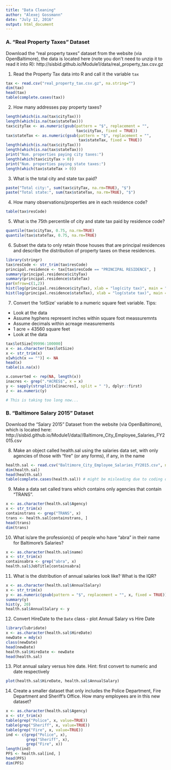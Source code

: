 ```yaml
---
title: "Data Cleaning"
author: "Alexej Gossmann"
date: "July 12, 2016"
output: html_document
---
```


### A. "Real Property Taxes" Dataset 

Download the "real property taxes" dataset from the website (via OpenBaltimore), 
the data is located here (note you don\'t need to unzip it to read it into R):
http://sisbid.github.io/Module1/data/real_property_tax.csv.gz

1. Read the Property Tax data into R and call it the variable `tax`

```r
tax <- read.csv("real_property_tax.csv.gz", na.string="")
dim(tax)
head(tax)
table(complete.cases(tax))
```

2. How many addresses pay property taxes? 

```r
length(which(is.na(tax$cityTax)))
length(which(is.na(tax$stateTax)))
tax$cityTax <- as.numeric(gsub(pattern = "$", replacement = "",
                               tax$cityTax, fixed = TRUE))
tax$stateTax <- as.numeric(gsub(pattern = "$", replacement = "",
                                tax$stateTax, fixed = TRUE))
length(which(is.na(tax$cityTax)))
length(which(is.na(tax$stateTax)))
print("Num. properties paying city taxes:")
length(which(tax$cityTax > 0))
print("Num. properties paying state taxes:")
length(which(tax$stateTax > 0))
```


3. What is the total city and state tax paid?

```r
paste("Total city:", sum(tax$cityTax, na.rm=TRUE), "$")
paste("Total state:", sum(tax$stateTax, na.rm=TRUE), "$")
```

4. How many observations/properties are in each residence code?

```r
table(tax$resCode)
```

5. What is the 75th percentile of city and state tax paid by residence code?

```r
quantile(tax$cityTax, 0.75, na.rm=TRUE)
quantile(tax$stateTax, 0.75, na.rm=TRUE)
```

6. Subset the data to only retain those houses that are principal residences and describe the distribution of property taxes on these residences.

```r
library(stringr)
tax$resCode <- str_trim(tax$resCode)
principal.residence <- tax[tax$resCode == "PRINCIPAL RESIDENCE", ]
summary(principal.residence$cityTax)
summary(principal.residence$stateTax)
par(mfrow=c(1,2))
hist(log(principal.residence$cityTax), xlab = "log(city tax)", main = "city")
hist(log(principal.residence$stateTax), xlab = "log(state tax)", main = "state")
```

7. Convert the 'lotSize' variable to a numeric square feet variable. Tips:
* Look at the data 
* Assume hyphens represent inches within square foot meassuremnts 
* Assume decimals within acreage measurements
* 1 acre = 43560 square feet
* Look at the data

```r
tax$lotSize[99996:100000]
x <- as.character(tax$lotSize)
x <- str_trim(x)
x[which(x == "")] <- NA
head(x)
table(is.na(x))

x.converted <- rep(NA, length(x))
inacres <- grep(".*ACRES$", x = x)
y <- sapply(strsplit(x[inacres], split = " "), dplyr::first)
z <- as.numeric(y)

# This is taking too long now...
```

### B. "Baltimore Salary 2015" Dataset 

Download the "Salary 2015" Dataset from the website (via OpenBaltimore), which is located here:
http://sisbid.github.io/Module1/data//Baltimore_City_Employee_Salaries_FY2015.csv

8. Make an object called health.sal using the salaries data set,	with only agencies of those with "fire" (or any forms), if any, in the name

```r
health.sal <- read.csv("Baltimore_City_Employee_Salaries_FY2015.csv", na.string="")
dim(health.sal)
head(health.sal)
table(complete.cases(health.sal)) # might be misleading due to coding of missing values
```

9. Make a data set called trans which contains only agencies that contain "TRANS".

```r
x <- as.character(health.sal$Agency)
x <- str_trim(x)
containstrans <- grep("TRANS", x)
trans <- health.sal[containstrans, ]
head(trans)
dim(trans)
```

10. What is/are the profession(s) of people who have "abra" in their name for Baltimore's Salaries?

```r
x <- as.character(health.sal$name)
x <- str_trim(x)
containsabra <- grep("abra", x)
health.sal$JobTitle[containsabra]
```

11. What is the distribution of annual salaries look like? What is the IQR?

```r
x <- as.character(health.sal$AnnualSalary)
x <- str_trim(x)
y <- as.numeric(gsub(pattern = "$", replacement = "", x, fixed = TRUE))
summary(y)
hist(y, 20)
health.sal$AnnualSalary <- y
```


12. Convert HireDate to the `Date` class - plot Annual Salary vs Hire Date

```r
library(lubridate)
x <- as.character(health.sal$HireDate)
newDate = mdy(x)
class(newDate)
head(newDate)
health.sal$HireDate <- newDate
head(health.sal)
```

13. Plot annual salary versus hire date.	Hint: first convert to numeric and date respectively

```r
plot(health.sal$HireDate, health.sal$AnnualSalary)
```

14. Create a smaller dataset that only includes the Police Department, Fire Department and Sheriff's Office. How many employees are in this new dataset?

```r
x <- as.character(health.sal$Agency)
x <- str_trim(x)
table(grep("Police", x, value=TRUE))
table(grep("Sheriff", x, value=TRUE))
table(grep("Fire", x, value=TRUE))
ind <- c(grep("Police", x),
         grep("Sheriff", x),
         grep("Fire", x))
length(ind)
PFS <- health.sal[ind, ]
head(PFS)
dim(PFS)
```
